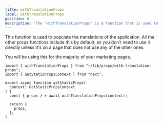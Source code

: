 ```yaml
---
title: withTranslationProps
label: withTranslationProps
position: 6
description: 'The "withTranslationProps" is a function that is used to populate the props of pages that require translation.'
---
```


This function is used to populate the translations of the application. All the other props functions include this by default, so you don't need to use it directly unless it's on a page that does not use any of the other ones.

You will be using this for the majority of your marketing pages.

```tsx
import { withTranslationProps } from "~/lib/props/with-translation-props";
import { GetStaticPropsContext } from "next";

export async function getStaticProps(
  context: GetStaticPropsContext
) {
  const { props } = await withTranslationProps(context);

  return {
    props,
  };
}
```